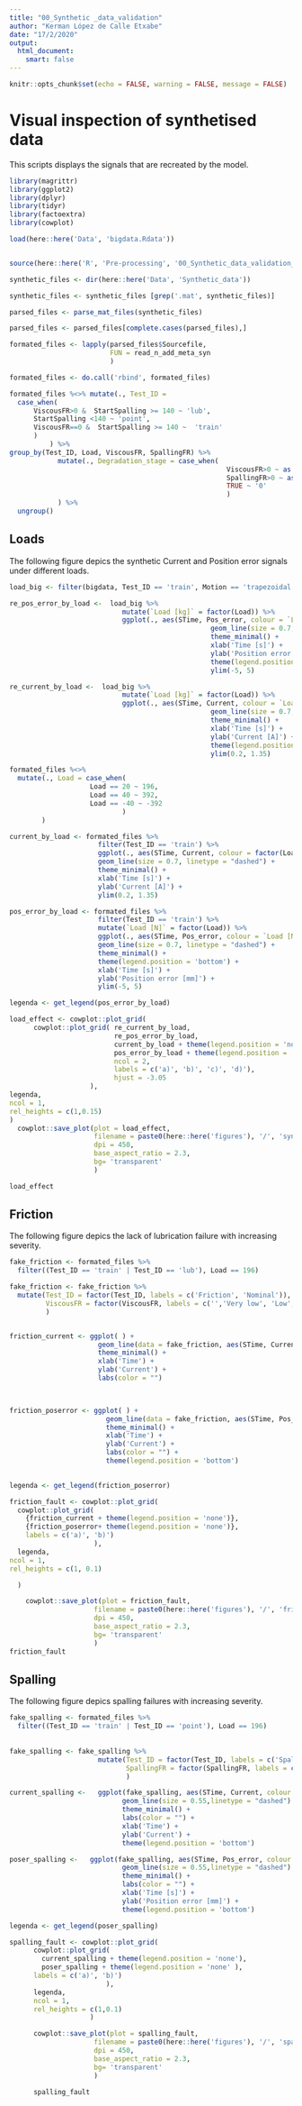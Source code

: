 ```yaml
---
title: "00_Synthetic _data_validation"
author: "Kerman López de Calle Etxabe"
date: "17/2/2020"
output: 
  html_document:
    smart: false
---
```


```r
knitr::opts_chunk$set(echo = FALSE, warning = FALSE, message = FALSE)
```


# Visual inspection of synthetised data

This scripts displays the signals that are recreated by the model.


```r

library(magrittr)
library(ggplot2)
library(dplyr)
library(tidyr)
library(factoextra)
library(cowplot)

load(here::here('Data', 'bigdata.Rdata'))


source(here::here('R', 'Pre-processing', '00_Synthetic_data_validation_auxiliars.R'))

```


```r

synthetic_files <- dir(here::here('Data', 'Synthetic_data'))

synthetic_files <- synthetic_files [grep('.mat', synthetic_files)]

parsed_files <- parse_mat_files(synthetic_files)

parsed_files <- parsed_files[complete.cases(parsed_files),]

formated_files <- lapply(parsed_files$Sourcefile, 
                         FUN = read_n_add_meta_syn
                         )

formated_files <- do.call('rbind', formated_files)

formated_files %<>% mutate(., Test_ID = 
  case_when(
      ViscousFR>0 &  StartSpalling >= 140 ~ 'lub',
      StartSpalling <140 ~ 'point',
      ViscousFR==0 &  StartSpalling >= 140 ~  'train'
      )
          ) %>% 
group_by(Test_ID, Load, ViscousFR, SpallingFR) %>% 
            mutate(., Degradation_stage = case_when(
                                                      ViscousFR>0 ~ as.character(ViscousFR),
                                                      SpallingFR>0 ~ as.character(SpallingFR),
                                                      TRUE ~ '0'
                                                      )
            ) %>% 
  ungroup()

```


## Loads

The following figure depics the synthetic Current and Position error signals under different loads.


```r

load_big <- filter(bigdata, Test_ID == 'train', Motion == 'trapezoidal', Repetition == 1, Segment == 1 )

re_pos_error_by_load <-  load_big %>%
                            mutate(`Load [kg]` = factor(Load)) %>% 
                            ggplot(., aes(STime, Pos_error, colour = `Load [kg]` )) +
                                                  geom_line(size = 0.7, linetype = "dashed") +
                                                  theme_minimal() + 
                                                  xlab('Time [s]') +
                                                  ylab('Position error [mm]') +
                                                  theme(legend.position = 'none') +
                                                  ylim(-5, 5)

re_current_by_load <-  load_big %>%
                            mutate(`Load [kg]` = factor(Load)) %>% 
                            ggplot(., aes(STime, Current, colour = `Load [kg]` )) +
                                                  geom_line(size = 0.7, linetype = "dashed") +
                                                  theme_minimal() + 
                                                  xlab('Time [s]') +
                                                  ylab('Current [A]') +
                                                  theme(legend.position = 'none') +
                                                  ylim(0.2, 1.35)

```


```r


formated_files %<>% 
  mutate(., Load = case_when(
                    Load == 20 ~ 196,
                    Load == 40 ~ 392,
                    Load == -40 ~ -392
                            )
        )

current_by_load <- formated_files %>% 
                      filter(Test_ID == 'train') %>% 
                      ggplot(., aes(STime, Current, colour = factor(Load) )) +
                      geom_line(size = 0.7, linetype = "dashed") +
                      theme_minimal() + 
                      xlab('Time [s]') +
                      ylab('Current [A]') +
                      ylim(0.2, 1.35)

pos_error_by_load <- formated_files %>% 
                      filter(Test_ID == 'train') %>% 
                      mutate(`Load [N]` = factor(Load)) %>% 
                      ggplot(., aes(STime, Pos_error, colour = `Load [N]` )) +
                      geom_line(size = 0.7, linetype = "dashed") +
                      theme_minimal() + 
                      theme(legend.position = 'bottom') +
                      xlab('Time [s]') + 
                      ylab('Position error [mm]') +
                      ylim(-5, 5)

legenda <- get_legend(pos_error_by_load)

load_effect <- cowplot::plot_grid(
      cowplot::plot_grid( re_current_by_load,
                          re_pos_error_by_load,
                          current_by_load + theme(legend.position = 'none'), 
                          pos_error_by_load + theme(legend.position = 'none'),
                          ncol = 2,
                          labels = c('a)', 'b)', 'c)', 'd)'),
                          hjust = -3.05
                    ),
legenda,
ncol = 1,
rel_heights = c(1,0.15)
)  
  cowplot::save_plot(plot = load_effect, 
                     filename = paste0(here::here('figures'), '/', 'syn_real_signals', '.png' ),
                     dpi = 450,
                     base_aspect_ratio = 2.3,
                     bg= 'transparent'
                     ) 

load_effect
```



## Friction

The following figure depics the lack of lubrication failure with increasing severity.

```r



fake_friction <- formated_files %>% 
  filter((Test_ID == 'train' | Test_ID == 'lub'), Load == 196)

fake_friction <- fake_friction %>% 
  mutate(Test_ID = factor(Test_ID, labels = c('Friction', 'Nominal')),
         ViscousFR = factor(ViscousFR, labels = c('','Very low', 'Low', 'Medium', 'High'))
         )  


friction_current <- ggplot( ) +
                      geom_line(data = fake_friction, aes(STime, Current, colour = interaction(Test_ID, ViscousFR) ), linetype = "dashed") + 
                      theme_minimal() +
                      xlab('Time') +
                      ylab('Current') +
                      labs(color = "")


    
friction_poserror <- ggplot( ) +
                        geom_line(data = fake_friction, aes(STime, Pos_error, colour = interaction(Test_ID, ViscousFR) ), linetype = "dashed")  +
                        theme_minimal() + 
                        xlab('Time') +
                        ylab('Current') +
                        labs(color = "") +
                        theme(legend.position = 'bottom')
                        

legenda <- get_legend(friction_poserror)

friction_fault <- cowplot::plot_grid(
  cowplot::plot_grid(
    {friction_current + theme(legend.position = 'none')},
    {friction_poserror+ theme(legend.position = 'none')},
    labels = c('a)', 'b)')
                     ),
  legenda, 
ncol = 1,
rel_heights = c(1, 0.1)

  ) 

    cowplot::save_plot(plot = friction_fault, 
                     filename = paste0(here::here('figures'), '/', 'friction_fault_signal', '.png' ),
                     dpi = 450,
                     base_aspect_ratio = 2.3,
                     bg= 'transparent'
                     ) 
friction_fault

```



## Spalling

The following figure depics spalling failures with increasing severity.


```r


fake_spalling <- formated_files %>% 
  filter((Test_ID == 'train' | Test_ID == 'point'), Load == 196) 
  
  
fake_spalling <- fake_spalling %>% 
                      mutate(Test_ID = factor(Test_ID, labels = c('Spalling', 'Nominal')),
                             SpallingFR = factor(SpallingFR, labels = c('', 'Low', 'Medium', 'High'))
                             )  

current_spalling <-   ggplot(fake_spalling, aes(STime, Current, colour = interaction(Test_ID, SpallingFR) )) +
                            geom_line(size = 0.55,linetype = "dashed") +
                            theme_minimal() + 
                            labs(color = "") +
                            xlab('Time') +
                            ylab('Current') +  
                            theme(legend.position = 'bottom')

poser_spalling <-   ggplot(fake_spalling, aes(STime, Pos_error, colour = interaction(Test_ID, SpallingFR) )) +
                            geom_line(size = 0.55,linetype = "dashed") +
                            theme_minimal() + 
                            labs(color = "") +
                            xlab('Time [s]') +
                            ylab('Position error [mm]') +  
                            theme(legend.position = 'bottom')

legenda <- get_legend(poser_spalling)

spalling_fault <- cowplot::plot_grid(
      cowplot::plot_grid(
        current_spalling + theme(legend.position = 'none'),
        poser_spalling + theme(legend.position = 'none' ),
      labels = c('a)', 'b)')
                        ),
      legenda,
      ncol = 1,
      rel_heights = c(1,0.1)
                    ) 

      cowplot::save_plot(plot = spalling_fault, 
                     filename = paste0(here::here('figures'), '/', 'spalling_fault_signal', '.png' ),
                     dpi = 450,
                     base_aspect_ratio = 2.3,
                     bg= 'transparent'
                     ) 
    
      spalling_fault

```

